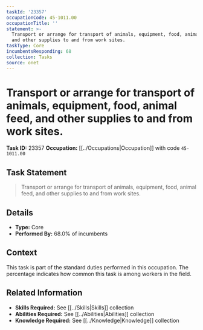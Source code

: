 ```yaml
---
taskId: '23357'
occupationCode: 45-1011.00
occupationTitle: ''
statement: >-
  Transport or arrange for transport of animals, equipment, food, animal feed,
  and other supplies to and from work sites.
taskType: Core
incumbentsResponding: 68
collection: Tasks
source: onet
---
```

# Transport or arrange for transport of animals, equipment, food, animal feed, and other supplies to and from work sites.

**Task ID:** 23357
**Occupation:** [[../Occupations|Occupation]] with code `45-1011.00`

## Task Statement

> Transport or arrange for transport of animals, equipment, food, animal feed, and other supplies to and from work sites.

## Details

- **Type:** Core
- **Performed By:** 68.0% of incumbents

## Context

This task is part of the standard duties performed in this occupation. The percentage indicates how common this task is among workers in the field.

## Related Information

- **Skills Required:** See [[../Skills|Skills]] collection
- **Abilities Required:** See [[../Abilities|Abilities]] collection
- **Knowledge Required:** See [[../Knowledge|Knowledge]] collection
